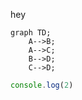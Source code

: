 hey

```mermaid foo
graph TD;
    A-->B;
    A-->C;
    B-->D;
    C-->D;
```

```js index.js
console.log(2)
```
